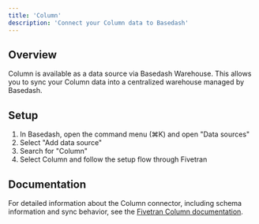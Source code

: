 ```yaml
---
title: 'Column'
description: 'Connect your Column data to Basedash'
---
```


## Overview

Column is available as a data source via Basedash Warehouse. This allows you to sync your Column data into a centralized warehouse managed by Basedash.

## Setup

1. In Basedash, open the command menu (⌘K) and open "Data sources"
2. Select "Add data source"
3. Search for "Column"
4. Select Column and follow the setup flow through Fivetran

## Documentation

For detailed information about the Column connector, including schema information and sync behavior, see the [Fivetran Column documentation](https://fivetran.com/docs/connectors/applications/column).
